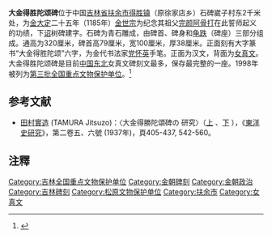 {{coord|45|20|49|N|125|37|07|E|display=title|scale:10000}}
{{文物保护单位
| 级别 = 全国
| 名称 = 大金得胜陀颂碑
| 图片 = [[File:大金得胜陀颂碑4.jpg|250px]]
| 所在 = [[吉林省|吉林省]][[扶余市|扶余市]]
| 分类 = 石刻及其他
| 时代 = [[金朝|金]]
| 编号 = 3-178
| 登录 = 1988年1月13日
}}
'''大金得胜陀颂碑'''位于中国[[吉林省|吉林省]][[扶余市|扶余市]][[得胜镇_(扶余县)|得胜镇]]（原徐家店乡）石碑崴子村东2千米处，为[[金朝|金]][[大定_(金朝)|大定]]二十五年（1185年）[[金世宗|金世宗]]为纪念其祖父[[完颜阿骨打|完颜阿骨打]]在此誓师起义的功绩，下[[诏|诏]]树碑建字。石碑为青石雕成，由碑首、碑身和[[龟跌|龟跌]]（碑座）三部分组成。通高为320厘米，碑首高79厘米，宽100厘米，厚38厘米。正面刻有大字篆书“大金得胜陀颂”六字，为金代书法家[[党怀英|党怀英]]手笔。正面为汉文，背面为[[女真文|女真文]]。大金得胜陀颂碑是目前[[中国东北|中国东北]]女真文碑刻文最多，保存最完整的一座。1998年被列为[[第三批全国重点文物保护单位|第三批全国重点文物保护单位]]。<ref>{{cite web | language = zh-cn | publisher = 中国吉林网 | title = 大金得胜陀颂碑 | url = http://www.chinajilin.com.cn/travel/content/2009-12/14/content_1790958.htm | date = 2009-12-14 | accessdate = 2013-09-12 | deadurl = yes | archiveurl = https://web.archive.org/web/20130319200256/http://chinajilin.com.cn/travel/content/2009-12/14/content_1790958.htm | archivedate = 2013-03-19 }}</ref>

==参考文献==
* [[田村實造|田村實造]] (TAMURA Jitsuzo)：〈大金得勝陀頌碑の 研究〉（[https://repository.kulib.kyoto-u.ac.jp/dspace/bitstream/2433/138760/1/jor002_005_405.pdf 上] {{Wayback|url=https://repository.kulib.kyoto-u.ac.jp/dspace/bitstream/2433/138760/1/jor002_005_405.pdf |date=20201212163022 }}、[https://repository.kulib.kyoto-u.ac.jp/dspace/bitstream/2433/138768/1/jor002_006_542.pdf 下] {{Wayback|url=https://repository.kulib.kyoto-u.ac.jp/dspace/bitstream/2433/138768/1/jor002_006_542.pdf |date=20201212163033 }}），《[[東洋史研究|東洋史研究]]》，第二卷五、六號 (1937年)，頁405-437, 542-560。

==注釋==
{{Reflist|2}}

{{吉林全国重点文物保护单位}}
[[Category:吉林全国重点文物保护单位|Category:吉林全国重点文物保护单位]]
[[Category:金朝碑刻|Category:金朝碑刻]]
[[Category:金朝政治|Category:金朝政治]]
[[Category:吉林碑刻|Category:吉林碑刻]]
[[Category:松原文物保护单位|Category:松原文物保护单位]]
[[Category:扶余市|Category:扶余市]]
[[Category:女真文|Category:女真文]]